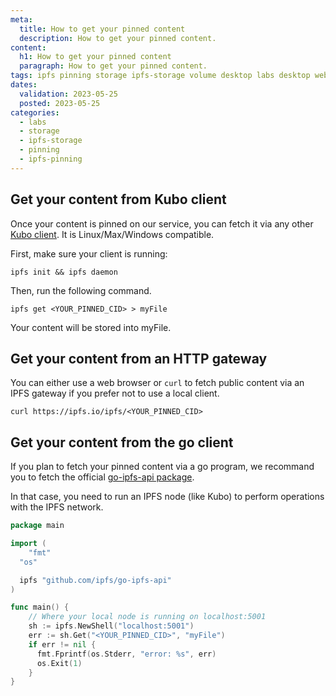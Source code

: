 ```yaml
---
meta:
  title: How to get your pinned content
  description: How to get your pinned content.
content:
  h1: How to get your pinned content
  paragraph: How to get your pinned content.
tags: ipfs pinning storage ipfs-storage volume desktop labs desktop web3 gateway kubo
dates:
  validation: 2023-05-25
  posted: 2023-05-25
categories:
  - labs
  - storage
  - ipfs-storage
  - pinning
  - ipfs-pinning
---
```


## Get your content from Kubo client

Once your content is pinned on our service, you can fetch it via any other [Kubo client](https://docs.ipfs.tech/install/command-line/). It is Linux/Max/Windows compatible.

First, make sure your client is running:

```
ipfs init && ipfs daemon
```

Then, run the following command. 

```
ipfs get <YOUR_PINNED_CID> > myFile
```

Your content will be stored into myFile.

## Get your content from an HTTP gateway

You can either use a web browser or `curl` to fetch public content via an IPFS gateway if you prefer not to use a local client.

```
curl https://ipfs.io/ipfs/<YOUR_PINNED_CID>
```

## Get your content from the go client

If you plan to fetch your pinned content via a go program, we recommand you to fetch the official [go-ipfs-api package](https://github.com/ipfs/go-ipfs-api).

In that case, you need to run an IPFS node (like Kubo) to perform operations with the IPFS network.

```go
package main

import (
	"fmt"
  "os"

  ipfs "github.com/ipfs/go-ipfs-api"
)

func main() {
	// Where your local node is running on localhost:5001
	sh := ipfs.NewShell("localhost:5001")
	err := sh.Get("<YOUR_PINNED_CID>", "myFile")
	if err != nil {
      fmt.Fprintf(os.Stderr, "error: %s", err)
      os.Exit(1)
	}
}
```